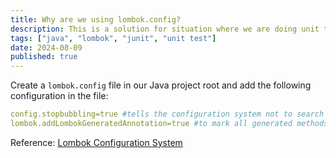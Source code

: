 ```yaml
---
title: Why are we using lombok.config?
description: This is a solution for situation where we are doing unit test for our code but we are not able to cover our POJO classes unit test due to lombok annotation we used.
tags: ["java", "lombok", "junit", "unit test"]
date: 2024-08-09
published: true
---
```


Create a `lombok.config` file in our Java project root and add the following configuration in the file:

```yaml
config.stopbubbling=true #tells the configuration system not to search for config files in the parent directories
lombok.addLombokGeneratedAnnotation=true #to mark all generated methods with @lombok.Generated. This will be removing lombok generated methods from package scanning or code coverage tools.
```


Reference: <a href="https://baeldung.com/lombok-configuration-system" target="_blank">Lombok Configuration System</a>